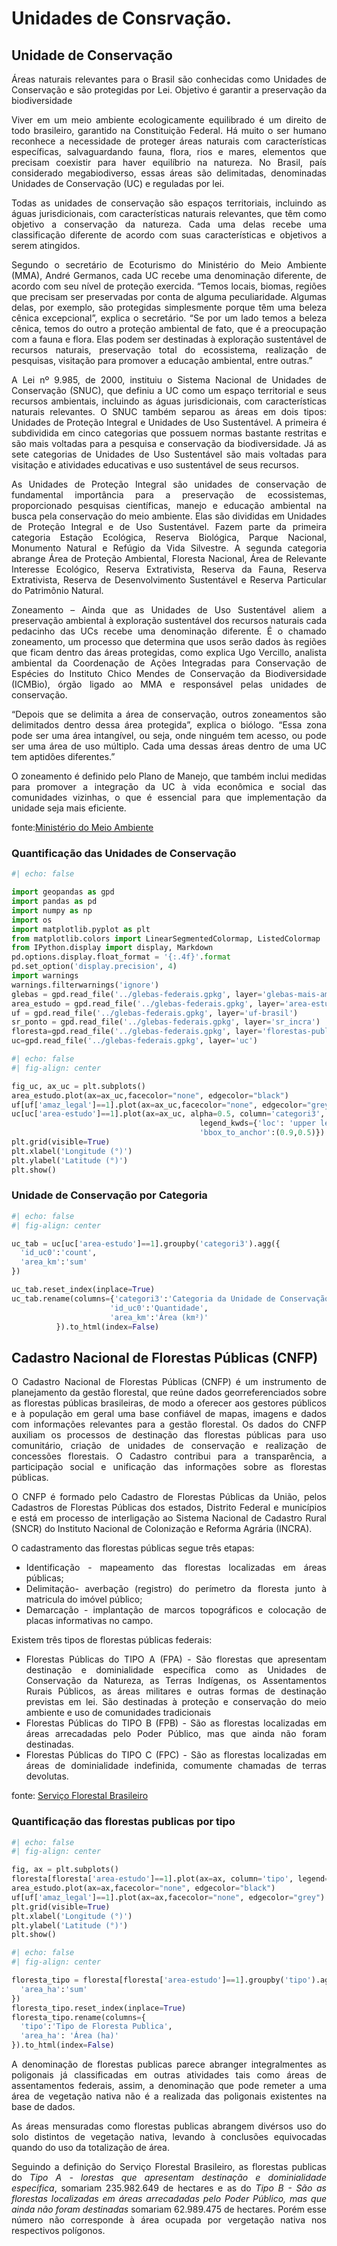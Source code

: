 # Unidades de Consrvação.

## Unidade de Conservação
<div style="text-align: justify"> 

Áreas naturais relevantes para o Brasil são conhecidas como Unidades de Conservação e são protegidas por Lei. Objetivo é garantir a preservação da biodiversidade

Viver em um meio ambiente ecologicamente equilibrado é um direito de todo brasileiro, garantido na Constituição Federal. Há muito o ser humano reconhece a necessidade de proteger áreas naturais com características específicas, salvaguardando fauna, flora, rios e mares, elementos que precisam coexistir para haver equilíbrio na natureza. No Brasil, país considerado megabiodiverso, essas áreas são delimitadas, denominadas Unidades de Conservação (UC) e reguladas por lei.

Todas as unidades de conservação são espaços territoriais, incluindo as águas jurisdicionais, com características naturais relevantes, que têm como objetivo a conservação da natureza. Cada uma delas recebe uma classificação diferente de acordo com suas características e objetivos a serem atingidos.

Segundo o secretário de Ecoturismo do Ministério do Meio Ambiente (MMA), André Germanos, cada UC recebe uma denominação diferente, de acordo com seu nível de proteção exercida. “Temos locais, biomas, regiões que precisam ser preservadas por conta de alguma peculiaridade. Algumas delas, por exemplo, são protegidas simplesmente porque têm uma beleza cênica excepcional”, explica o secretário. “Se por um lado temos a beleza cênica, temos do outro a proteção ambiental de fato, que é a preocupação com a fauna e flora. Elas podem ser destinadas à exploração sustentável de recursos naturais, preservação total do ecossistema, realização de pesquisas, visitação para promover a educação ambiental, entre outras.”

A Lei nº 9.985, de 2000, instituiu o Sistema Nacional de Unidades de Conservação (SNUC), que definiu a UC como um espaço territorial e seus recursos ambientais, incluindo as águas jurisdicionais, com características naturais relevantes. O SNUC também separou as áreas em dois tipos: Unidades de Proteção Integral e Unidades de Uso Sustentável. A primeira é subdividida em cinco categorias que possuem normas bastante restritas e são mais voltadas para a pesquisa e conservação da biodiversidade. Já as sete categorias de Unidades de Uso Sustentável são mais voltadas para visitação e atividades educativas e uso sustentável de seus recursos.

As Unidades de Proteção Integral são unidades de conservação de fundamental importância para a preservação de ecossistemas, proporcionado pesquisas científicas, manejo e educação ambiental na busca pela conservação do meio ambiente. Elas são divididas em Unidades de Proteção Integral e de Uso Sustentável. Fazem parte da primeira categoria Estação Ecológica, Reserva Biológica, Parque Nacional, Monumento Natural e Refúgio da Vida Silvestre. A segunda categoria abrange Área de Proteção Ambiental, Floresta Nacional, Área de Relevante Interesse Ecológico, Reserva Extrativista, Reserva da Fauna, Reserva Extrativista, Reserva de Desenvolvimento Sustentável e Reserva Particular do Patrimônio Natural.

Zoneamento – Ainda que as Unidades de Uso Sustentável aliem a preservação ambiental à exploração sustentável dos recursos naturais cada pedacinho das UCs recebe uma denominação diferente. É o chamado zoneamento, um processo que determina que usos serão dados às regiões que ficam dentro das áreas protegidas, como explica Ugo Vercillo, analista ambiental da Coordenação de Ações Integradas para Conservação de Espécies do Instituto Chico Mendes de Conservação da Biodiversidade (ICMBio), órgão ligado ao MMA e responsável pelas unidades de conservação. 

“Depois que se delimita a área de conservação, outros zoneamentos são delimitados dentro dessa área protegida”, explica o biólogo. “Essa zona pode ser uma área intangível, ou seja, onde ninguém tem acesso, ou pode ser uma área de uso múltiplo. Cada uma dessas áreas dentro de uma UC tem aptidões diferentes.”

O zoneamento é definido pelo Plano de Manejo, que também inclui medidas para promover a integração da UC à vida econômica e social das comunidades vizinhas, o que é essencial para que implementação da unidade seja mais eficiente.

fonte:[Ministério do Meio Ambiente](https://antigo.mma.gov.br/informma/item/15713-o-que-s%C3%A3o-as-unidades-de-conserva%C3%A7%C3%A3o.html){target="_blank"}


### Quantificação das Unidades de Conservação

```python
#| echo: false

import geopandas as gpd
import pandas as pd
import numpy as np
import os
import matplotlib.pyplot as plt
from matplotlib.colors import LinearSegmentedColormap, ListedColormap
from IPython.display import display, Markdown
pd.options.display.float_format = '{:.4f}'.format
pd.set_option('display.precision', 4)
import warnings
warnings.filterwarnings('ignore')
glebas = gpd.read_file('../glebas-federais.gpkg', layer='glebas-mais-amazonia')
area_estudo = gpd.read_file('../glebas-federais.gpkg', layer='area-estudo')
uf = gpd.read_file('../glebas-federais.gpkg', layer='uf-brasil')
sr_ponto = gpd.read_file('../glebas-federais.gpkg', layer='sr_incra')
floresta=gpd.read_file('../glebas-federais.gpkg', layer='florestas-publicas')
uc=gpd.read_file('../glebas-federais.gpkg', layer='uc')
```


```python
#| echo: false
#| fig-align: center

fig_uc, ax_uc = plt.subplots()
area_estudo.plot(ax=ax_uc,facecolor="none", edgecolor="black")
uf[uf['amaz_legal']==1].plot(ax=ax_uc,facecolor="none", edgecolor="grey")
uc[uc['area-estudo']==1].plot(ax=ax_uc, alpha=0.5, column='categori3', legend=True,
                                          legend_kwds={'loc': 'upper left',
                                          'bbox_to_anchor':(0.9,0.5)})
plt.grid(visible=True)
plt.xlabel('Longitude (°)')
plt.ylabel('Latitude (°)')
plt.show()
```


### Unidade de Conservação por Categoria

```python
#| echo: false
#| fig-align: center

uc_tab = uc[uc['area-estudo']==1].groupby('categori3').agg({
  'id_uc0':'count',
  'area_km':'sum'
})

uc_tab.reset_index(inplace=True)
uc_tab.rename(columns={'categori3':'Categoria da Unidade de Conservação',
                      'id_uc0':'Quantidade',
                      'area_km':'Área (km²)'
          }).to_html(index=False)
```



## Cadastro Nacional de Florestas Públicas (CNFP)


O Cadastro Nacional de Florestas Públicas (CNFP) é um instrumento de planejamento da gestão florestal, que reúne dados georreferenciados sobre as florestas públicas brasileiras, de modo a oferecer aos gestores públicos e à população em geral uma base confiável de mapas, imagens e dados com informações relevantes para a gestão florestal. Os dados do CNFP auxiliam os processos de destinação das florestas públicas para uso comunitário, criação de unidades de conservação e realização de concessões florestais. O Cadastro contribui para a transparência, a participação social e unificação das informações sobre as florestas públicas.

O CNFP é formado pelo Cadastro de Florestas Públicas da União, pelos Cadastros de Florestas Públicas dos estados, Distrito Federal e municípios e está em processo de interligação ao Sistema Nacional de Cadastro Rural (SNCR) do Instituto Nacional de Colonização e Reforma Agrária (INCRA).

O cadastramento das florestas públicas segue três etapas:

- Identificação - mapeamento das florestas localizadas em áreas públicas;
- Delimitação- averbação (registro) do perímetro da floresta junto à matricula do imóvel público;
- Demarcação - implantação de marcos topográficos e colocação de placas informativas no campo.

Existem três tipos de florestas públicas federais:

- Florestas Públicas do TIPO A (FPA) - São florestas que apresentam destinação e dominialidade específica como as Unidades de Conservação da Natureza, as Terras Indígenas, os Assentamentos Rurais Públicos, as áreas militares e outras formas de destinação previstas em lei. São destinadas à proteção e conservação do meio ambiente e uso de comunidades tradicionais
- Florestas Públicas do TIPO B (FPB) - São as florestas localizadas em áreas arrecadadas pelo Poder Público, mas que ainda não foram destinadas.
- Florestas Públicas do TIPO C (FPC) - São as florestas localizadas em áreas de dominialidade indefinida, comumente chamadas de terras devolutas.

fonte: [Serviço Florestal Brasileiro](https://www.gov.br/agricultura/pt-br/assuntos/servico-florestal-brasileiro/cadastro-nacional-de-florestas-publicas){target="_blank"}


### Quantificação das florestas publicas por tipo



```python
#| echo: false
#| fig-align: center

fig, ax = plt.subplots()
floresta[floresta['area-estudo']==1].plot(ax=ax, column='tipo', legend=True,cmap = ListedColormap(["lawngreen", "lightseagreen"]),legend_kwds={'loc': 'lower center', 'bbox_to_anchor':(1.1,0.5)})
area_estudo.plot(ax=ax,facecolor="none", edgecolor="black")
uf[uf['amaz_legal']==1].plot(ax=ax,facecolor="none", edgecolor="grey")
plt.grid(visible=True)
plt.xlabel('Longitude (°)')
plt.ylabel('Latitude (°)')
plt.show()
```


```python
#| echo: false
#| fig-align: center

floresta_tipo = floresta[floresta['area-estudo']==1].groupby('tipo').agg({
  'area_ha':'sum'
})
floresta_tipo.reset_index(inplace=True)
floresta_tipo.rename(columns={
  'tipo':'Tipo de Floresta Publica',
  'area_ha': 'Área (ha)'
}).to_html(index=False)

```

A denominação de florestas publicas parece abranger integralmentes as poligonais já classificadas em outras atividades tais como áreas de assentamentos federais, assim, a denominação que pode remeter a uma área de vegetação nativa não é a realizada das poligonais existentes na base de dados.

As áreas mensuradas como florestas publicas abrangem divérsos uso do solo distintos de vegetação nativa, levando à conclusões equivocadas quando do uso da totalização de área.

Seguindo a definição do Serviço Florestal Brasileiro, as florestas publicas do *Tipo A - lorestas que apresentam destinação e dominialidade específica*, somariam 235.982.649 de hectares e as do *Tipo B - São as florestas localizadas em áreas arrecadadas pelo Poder Público, mas que ainda não foram destinadas* somariam 62.989.475 de hectares. Porém esse número não corresponde à área ocupada por vergetação nativa nos respectivos polígonos.

</div>